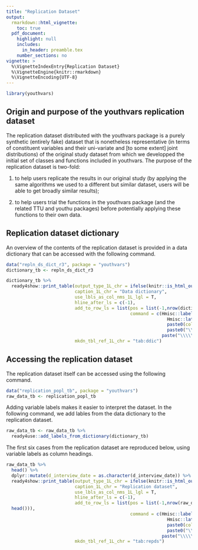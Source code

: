 ```yaml
---
title: "Replication Dataset"
output: 
  rmarkdown::html_vignette:
    toc: true
  pdf_document:
    highlight: null
    includes:
      in_header: preamble.tex
    number_sections: no
vignette: >
  %\VignetteIndexEntry{Replication Dataset}
  %\VignetteEngine{knitr::rmarkdown}
  %\VignetteEncoding{UTF-8}
---
```

```r
library(youthvars)
```
## Origin and purpose of the youthvars replication dataset
The replication dataset distributed with the youthvars package is a purely synthetic (entirely fake) dataset that is nonetheless representative (in terms of constituent variables and their uni-variate and [to some extent] joint distributions) of the original study dataset from which we developped the initial set of classes and functions included in youthvars. The purpose of the replication dataset is two-fold:

1) to help users replicate the results in our original study (by applying the same algorithms we used to a different but similar dataset, users will be able to get broadly similar results);

2) to help users trial the functions in the youthvars package (and the related TTU and youthu packages) before potentially applying these functions to their own data.

## Replication dataset dictionary

An overview of the contents of the replication dataset is provided in a data dictionary that can be accessed with the following command.

```r
data("repln_ds_dict_r3", package = "youthvars")
dictionary_tb <- repln_ds_dict_r3
```

\blandscape

```r
dictionary_tb %>%
  ready4show::print_table(output_type_1L_chr = ifelse(knitr::is_html_output(),"HTML","PDF"), 
                          caption_1L_chr = "Data dictionary",  
                          use_lbls_as_col_nms_1L_lgl = T, 
                          hline_after_ls = c(-1),
                          add_to_row_ls = list(pos = list(-1,nrow(dictionary_tb)),
                                               command = c(Hmisc::label(dictionary_tb) %>%
                                                             Hmisc::latexTranslate() %>%
                                                             paste0(collapse = " & ") %>%
                                                             paste0("\\\\\n"),
                                                           paste("\\\\\n"))),
                          mkdn_tbl_ref_1L_chr = "tab:ddic")
```

\elandscape

## Accessing the replication dataset
The replication dataset itself can be accessed using the following command.

```r
data("replication_popl_tb", package = "youthvars")
raw_data_tb <- replication_popl_tb 
```

Adding variable labels makes it easier to interpret the dataset. In the following command, we add lables from the data dictionary to the replication dataset.

```r
raw_data_tb <- raw_data_tb %>%
  ready4use::add_labels_from_dictionary(dictionary_tb)
```

The first six cases from the replication dataset are reproduced below, using variable labels as column headings.

\blandscape

```r
raw_data_tb %>%
  head() %>%
  dplyr::mutate(d_interview_date = as.character(d_interview_date)) %>%
  ready4show::print_table(output_type_1L_chr = ifelse(knitr::is_html_output(),"HTML","PDF"),
                          caption_1L_chr = "Replication dataset", 
                          use_lbls_as_col_nms_1L_lgl = T, 
                          hline_after_ls = c(-1),
                          add_to_row_ls = list(pos = list(-1,nrow(raw_data_tb %>%
  head())),
                                               command = c(Hmisc::label(raw_data_tb) %>%
                                                             Hmisc::latexTranslate() %>%
                                                             paste0(collapse = " & ") %>%
                                                             paste0("\\\\\n"),
                                                           paste("\\\\\n"))),
                          mkdn_tbl_ref_1L_chr = "tab:repds") 
```
\elandscape
